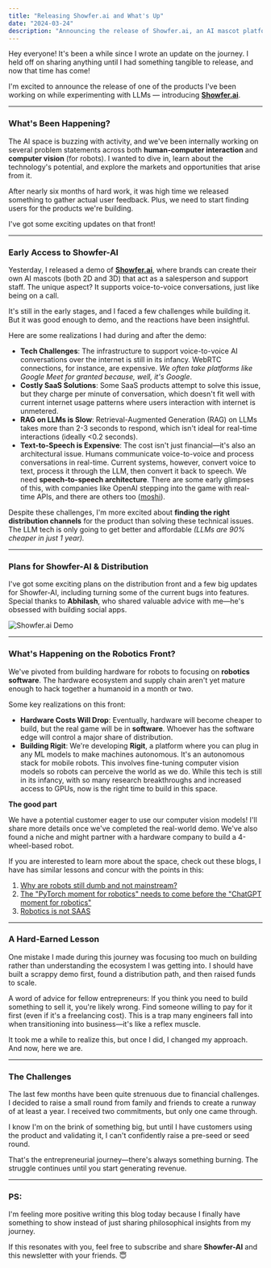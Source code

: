```yaml
---
title: "Releasing Showfer.ai and What's Up"
date: "2024-03-24"
description: "Announcing the release of Showfer.ai, an AI mascot platform for brands, and updates on the robotics software development journey."
---
```


Hey everyone! It's been a while since I wrote an update on the journey. I held off on sharing anything until I had something tangible to release, and now that time has come!

I'm excited to announce the release of one of the products I've been working on while experimenting with LLMs — introducing **[Showfer.ai](https://showfer.ai)**.

---

### What's Been Happening?

The AI space is buzzing with activity, and we've been internally working on several problem statements across both **human-computer interaction** and **computer vision** (for robots).
I wanted to dive in, learn about the technology's potential, and explore the markets and opportunities that arise from it.

After nearly six months of hard work, it was high time we released something to gather actual user feedback. Plus, we need to start finding users for the products we're building.

I've got some exciting updates on that front!

---

### Early Access to Showfer-AI

Yesterday, I released a demo of **[Showfer.ai](https://showfer.ai)**, where brands can create their own AI mascots (both 2D and 3D) that act as a salesperson and support staff.
The unique aspect? It supports voice-to-voice conversations, just like being on a call.

It's still in the early stages, and I faced a few challenges while building it. But it was good enough to demo, and the reactions have been insightful.

Here are some realizations I had during and after the demo:

- **Tech Challenges**: The infrastructure to support voice-to-voice AI conversations over the internet is still in its infancy. WebRTC connections, for instance, are expensive. _We often take platforms like Google Meet for granted because, well, it's Google_.
- **Costly SaaS Solutions**: Some SaaS products attempt to solve this issue, but they charge per minute of conversation, which doesn't fit well with current internet usage patterns where users interaction with internet is unmetered.
- **RAG on LLMs is Slow**: Retrieval-Augmented Generation (RAG) on LLMs takes more than 2-3 seconds to respond, which isn't ideal for real-time interactions (ideally <0.2 seconds).
- **Text-to-Speech is Expensive**: The cost isn't just financial—it's also an architectural issue. Humans communicate voice-to-voice and process conversations in real-time. Current systems, however, convert voice to text, process it through the LLM, then convert it back to speech. We need **speech-to-speech architecture**. There are some early glimpses of this, with companies like OpenAI stepping into the game with real-time APIs, and there are others too ([moshi](https://github.com/kyutai-labs/moshi)).

Despite these challenges, I'm more excited about **finding the right distribution channels** for the product than solving these technical issues. The LLM tech is only going to get better and affordable _(LLMs are 90% cheaper in just 1 year)._

---

### Plans for Showfer-AI & Distribution

I've got some exciting plans on the distribution front and a few big updates for Showfer-AI, including turning some of the current bugs into features.
Special thanks to **Abhilash**, who shared valuable advice with me—he's obsessed with building social apps.

![Showfer.ai Demo](https://substack-post-media.s3.amazonaws.com/public/images/c68c81de-b7ee-4466-b560-93e742aed26a_1284x952.jpeg)

---

### What's Happening on the Robotics Front?

We've pivoted from building hardware for robots to focusing on **robotics software**. The hardware ecosystem and supply chain aren't yet mature enough to hack together a humanoid in a month or two.

Some key realizations on this front:

- **Hardware Costs Will Drop**: Eventually, hardware will become cheaper to build, but the real game will be in **software**. Whoever has the software edge will control a major share of distribution.
- **Building Rigit**: We're developing **Rigit**, a platform where you can plug in any ML models to make machines autonomous. It's an autonomous stack for mobile robots. This involves fine-tuning computer vision models so robots can perceive the world as we do. While this tech is still in its infancy, with so many research breakthroughs and increased access to GPUs, now is the right time to build in this space.

**The good part**

We have a potential customer eager to use our computer vision models!
I'll share more details once we've completed the real-world demo. We've also found a niche and might partner with a hardware company to build a 4-wheel-based robot.

If you are interested to learn more about the space, check out these blogs, I have has similar lessons and concur with the points in this:

1. [Why are robots still dumb and not mainstream?](https://x.com/naik_em/status/1828343043625566497?s=46)
2. [The "PyTorch moment for robotics" needs to come before the "ChatGPT moment for robotics"](https://www.scaledfoundations.ai/post/lessons-from-airsim)
3. [Robotics is not SAAS](https://www.robotandchisel.com/2024/10/01/robotics-startups/)

---

### A Hard-Earned Lesson

One mistake I made during this journey was focusing too much on building rather than understanding the ecosystem I was getting into. I should have built a scrappy demo first, found a distribution path, and then raised funds to scale.

A word of advice for fellow entrepreneurs: If you think you need to build something to sell it, you're likely wrong. Find someone willing to pay for it first (even if it's a freelancing cost). This is a trap many engineers fall into when transitioning into business—it's like a reflex muscle.

It took me a while to realize this, but once I did, I changed my approach. And now, here we are.

---

### The Challenges

The last few months have been quite strenuous due to financial challenges.
I decided to raise a small round from family and friends to create a runway of at least a year.
I received two commitments, but only one came through.

I know I'm on the brink of something big, but until I have customers using the product and validating it, I can't confidently raise a pre-seed or seed round.

That's the entrepreneurial journey—there's always something burning. The struggle continues until you start generating revenue.

---

### PS:

I'm feeling more positive writing this blog today because I finally have something to show instead of just sharing philosophical insights from my journey.

If this resonates with you, feel free to subscribe and share **Showfer-AI** and this newsletter with your friends. 😇
